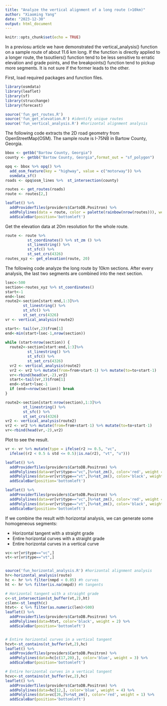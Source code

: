```yaml
---
title: "Analyze the vertical alignment of a long route (>10km)"
author: "Xiaoming Yang"
date: "2023-12-30"
output: html_document
---
```


```r
knitr::opts_chunk$set(echo = TRUE)
```

In a previosu article we have demonstrated the vertical_analysis() function on a sample route of about 11.6 km long. If the function is directly applied to a longer route, the tsoutliers() function tend to be less sensitive to erratic elevation and grade points, and the breakpoints() function tend to pickup more segments. It is not sure if the former leads to the other. 

First, load required packages and function files.
```r
library(osmdata)
library(leaflet)
library(sf)
library(strucchange)
library(forecast)

source('fun_get_routes.R')
source('fun_get_elevation.R') #identify unique routes
source('fun_vertical_analysis.R') #horizontal alignment analysis
```


The following code extracts the 2D road geometry from OpenStreetMap(OSM). The sample route is I-75NB in Bartow County, Georgia.

```r
bbox <- getbb("Bartow County, Georgia")
county <- getbb("Bartow County, Georgia",format_out = "sf_polygon")

opq <- bbox %>% opq() %>%
  add_osm_feature(key = "highway", value = c("motorway")) %>%
  osmdata_sf()
roads <- opq$osm_lines %>%  st_intersection(county)

routes <- get_routes(roads)
route <- routes[2,]

leaflet() %>%
  addProviderTiles(providers$CartoDB.Positron) %>%  
  addPolylines(data = route, color = palette(rainbow(nrow(routes))), weight = 3) %>%
  addScaleBar(position='bottomleft')

```
Get the elevation data at 20m resolution for the whole route.

```r
route <- route %>% 
          st_coordinates() %>% st_zm () %>% 
          st_linestring() %>% 
          st_sfc() %>% 
          st_set_crs(4326)
routes_xyz <- get_elevation(route, 20)
```

The following code analyze the long route by 10km sections. After every analysis, the last two segments are combined into the next section.

```r
lsec<-500
section<-routes_xyz %>% st_coordinates()
start<-1
end<-lsec
route2<-section[start:end,1:3]%>% 
        st_linestring() %>% 
        st_sfc() %>% 
        st_set_crs(4326)
vr <- vertical_analysis(route2)

start<- tail(vr,2)$from[1]
end<-min(start+lsec-1,nrow(section))
  
while (start<nrow(section)) {
  route2<-section[start:end,1:3]%>% 
          st_linestring() %>% 
          st_sfc() %>% 
          st_set_crs(4326)
  vr2 <- vertical_analysis(route2)
  vr2 <- vr2 %>% mutate(from=from+start-1) %>% mutate(to=to+start-1)
  vr<-rbind(head(vr,-2),vr2)
  start<-tail(vr,2)$from[1]
  end<-start+lsec-1
  if (end>=nrow(section)) break
}

route2<-section[start:nrow(section),1:3]%>% 
        st_linestring() %>% 
        st_sfc() %>% 
        st_set_crs(4326)
vr2 <- vertical_analysis(route2)
vr2 <- vr2 %>% mutate(from=from+start-1) %>% mutate(to=to+start-1)
vr<-rbind(head(vr,-2),vr2)

```
Plot to see the result.

```r
vr <- vr %>% mutate(type = ifelse(r2 >= 0.5, "vc",
  ifelse((r2 < 0.5 & std <= 0.5)|is.na(r2), "vt", "u")))

leaflet() %>%
  addProviderTiles(providers$CartoDB.Positron) %>% 
  addPolylines(data=vr[vr$type=="vc",]%>%st_zm(), color='red', weight = 4) %>%
  addPolylines(data=vr[vr$type=="vt",]%>%st_zm(), color='black', weight = 2) %>%
  addScaleBar(position='bottomleft')

leaflet() %>%
  addProviderTiles(providers$CartoDB.Positron) %>% 
  addPolylines(data=vr[vr$type=="vc",]%>%st_zm(), color='red', weight = 2) %>%
  addPolylines(data=vr[vr$type=="vt",]%>%st_zm(), color='black', weight = 4) %>%
  addScaleBar(position='bottomleft')
```
If we combine the result with horizontal analysis, we can generate some homogeneous segments:

* Horizontal tangent with a straight grade
* Entire horizontal curves with a straight grade
* Entire horizontal curves in a vertical curve

```r
vc<-vr[vr$type=="vc",]
vt<-vr[vr$type=="vt",]


source('fun_horizontal_analysis.R') #horizontal alignment analysis
hr<-horizontal_analysis(route)
hc <- hr %>% filter(nmpd < 0.05) #h curves
ht <- hr %>% filter(is.na(nmpd)) #h tangents

# Horizontal tangent with a straight grade
c<-st_intersection(st_buffer(vt,2),ht) 
c$len<-st_length(c)
htvt<- c %>% filter(as.numeric(len)>500)
leaflet() %>%
  addProviderTiles(providers$CartoDB.Positron) %>% 
  addPolylines(data=htvt, color='black', weight = 2) %>%
  addScaleBar(position='bottomleft')


# Entire horizontal curves in a vertical tangent
hcvt<-st_contains(st_buffer(vt,2),hc)
leaflet() %>%
  addProviderTiles(providers$CartoDB.Positron) %>% 
  addPolylines(data=hc[c(17,20),], color='blue', weight = 3) %>%
  addScaleBar(position='bottomleft')

# Entire horizontal curves in a vertical tangent
hcvc<-st_contains(st_buffer(vc,2),hc)
leaflet() %>%
  addProviderTiles(providers$CartoDB.Positron) %>% 
  addPolylines(data=hc[12,], color='blue', weight = 4) %>%
  addPolylines(data=vc[26,]%>%st_zm(), color='red', weight = 1) %>%
  addScaleBar(position='bottomleft')

```